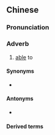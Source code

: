 ==Chinese==
{{zh-forms}}

===Pronunciation===
{{zh-pron
|m=dézhù
|c=dak1 zyu6
|h=pfs=
|cat=adv
}}

===Adverb===
{{zh-adv}}

# [[able]] to {{gloss|placed after a verb in certain set phrases, indicating firmness and steadiness}}

====Synonyms====
* {{qualifier|Hakka}} {{zh-l|得核|tet-he̍t}}

====Antonyms====
* {{zh-l|不住}}

====Derived terms====
{{zh-der|撐得住|沉得住|吃得住|戳得住|擋得住|頂得住|擱得住|禁得住|靠得住|拿得住|站得住|罩得住}}